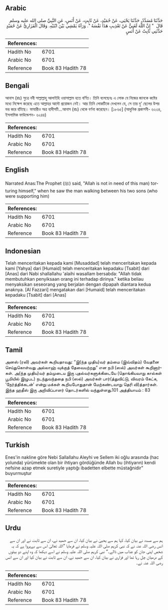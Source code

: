 ## Arabic


<div dir="rtl" lang="ar" style={{fontSize:'larger',backgroundColor:'#f8f9fa',padding:20}}>
حَدَّثَنَا مُسَدَّدٌ، حَدَّثَنَا يَحْيَى، عَنْ حُمَيْدٍ، عَنْ ثَابِتٍ، عَنْ أَنَسٍ، عَنِ النَّبِيِّ صلى الله عليه وسلم قَالَ ‏ "‏ إِنَّ اللَّهَ لَغَنِيٌّ عَنْ تَعْذِيبِ هَذَا نَفْسَهُ ‏"‏‏.‏ وَرَآهُ يَمْشِي بَيْنَ ابْنَيْهِ‏.‏ وَقَالَ الْفَزَارِيُّ عَنْ حُمَيْدٍ حَدَّثَنِي ثَابِتٌ عَنْ أَنَسٍ
</div>
<div style={{backgroundColor:'#f8f9fa',padding:20, marginBottom: 10}}><table> <thead> <tr> <th>References:</th> <th></th> </tr> </thead> <tbody><tr><td>Hadith No</td><td>6701</td></tr><tr><td>Arabic No</td><td>6701</td></tr><tr><td>Reference</td><td>Book 83 Hadith 78</td></tr></tbody></table></div>

## Bengali


<div dir="ltr" lang="bn" style={{fontSize:'larger',backgroundColor:'#f8f9fa',padding:20}}>
আনাস (রাঃ) সুত্রে নবী সাল্লাল্লাহু আলাইহি ওয়াসাল্লাম হতে বর্ণিত। তিনি বলেছেনঃ এ লোক যে নিজের জানকে কষ্টের মধ্যে নিক্ষেপ করেছে এতে আল্লাহর আদৌ প্রয়োজন নেই। আর তিনি লোকটিকে দেখলেন যে, সে তার দু’ ছেলের উপর ভর করে হাঁটছে। ফাযারীও অত্র হাদীসটি...আনাস (রাঃ) থেকে বর্ণনা করেছেন। [১৮৬৫] (আধুনিক প্রকাশনী- ৬২৩৪, ইসলামিক ফাউন্ডেশন- ৬২৪৪)
</div>
<div style={{backgroundColor:'#f8f9fa',padding:20, marginBottom: 10}}><table> <thead> <tr> <th>References:</th> <th></th> </tr> </thead> <tbody><tr><td>Hadith No</td><td>6701</td></tr><tr><td>Arabic No</td><td>6701</td></tr><tr><td>Reference</td><td>Book 83 Hadith 78</td></tr></tbody></table></div>

## English


<div dir="ltr" lang="en" style={{fontSize:'larger',backgroundColor:'#f8f9fa',padding:20}}>
Narrated Anas:The Prophet (ﷺ) said, "Allah is not in need of this man) torturing himself," when he saw the man walking between his two sons (who were supporting him)
</div>
<div style={{backgroundColor:'#f8f9fa',padding:20, marginBottom: 10}}><table> <thead> <tr> <th>References:</th> <th></th> </tr> </thead> <tbody><tr><td>Hadith No</td><td>6701</td></tr><tr><td>Arabic No</td><td>6701</td></tr><tr><td>Reference</td><td>Book 83 Hadith 78</td></tr></tbody></table></div>

## Indonesian


<div dir="ltr" lang="id" style={{fontSize:'larger',backgroundColor:'#f8f9fa',padding:20}}>
Telah menceritakan kepada kami [Musaddad] telah menceritakan kepada kami [Yahya] dari [Humaid] telah menceritakan kepadaku [Tsabit] dari [Anas] dari Nabi shallallahu 'alaihi wasallam bersabda: "Allah tidak membutuhkan penyiksaan orang ini terhadap dirinya." ketika beliau menyaksikan seseorang yang berjalan dengan dipapah diantara kedua anaknya. [Al Fazzari] mengatakan dari [Humaid] telah menceritakan kepadaku [Tsabit] dari [Anas]
</div>
<div style={{backgroundColor:'#f8f9fa',padding:20, marginBottom: 10}}><table> <thead> <tr> <th>References:</th> <th></th> </tr> </thead> <tbody><tr><td>Hadith No</td><td>6701</td></tr><tr><td>Arabic No</td><td>6701</td></tr><tr><td>Reference</td><td>Book 83 Hadith 78</td></tr></tbody></table></div>

## Tamil


<div dir="ltr" lang="ta" style={{fontSize:'larger',backgroundColor:'#f8f9fa',padding:20}}>
அனஸ் (ரலி) அவர்கள் கூறியதாவது: “இ(ந்த முதிய)வர் தம்மை (இவ்விதம்) வேதனை செய்துகொள்வது அல்லாஹ் வுக்குத் தேவையற்றது” என நபி (ஸல்) அவர்கள் கூறினார்கள். அ(ந்த முதிய)வர் தம்முடைய இரு புதல்வர்களுக்கிடையே (தொங்கியவாறு கால்கள் பூமியில் இழுபட) நடந்துவந்ததை நபி (ஸல்) அவர்கள் பார்(த்துவிட்டு, விவரம் கேட்க, ‘நேர்த்திக்கடன்’ என்று மக்கள் கூறியபோதுதான் மேற்கண்டவாறு தெரி வி)த்தார்கள். இந்த ஹதீஸ் இரு அறிவிப்பாளர் தொடர்களில் வந்துள்ளது.101 அத்தியாயம் : 83
</div>
<div style={{backgroundColor:'#f8f9fa',padding:20, marginBottom: 10}}><table> <thead> <tr> <th>References:</th> <th></th> </tr> </thead> <tbody><tr><td>Hadith No</td><td>6701</td></tr><tr><td>Arabic No</td><td>6701</td></tr><tr><td>Reference</td><td>Book 83 Hadith 78</td></tr></tbody></table></div>

## Turkish


<div dir="ltr" lang="tr" style={{fontSize:'larger',backgroundColor:'#f8f9fa',padding:20}}>
Enes'in nakline göre Nebi Sallallahu Aleyhi ve Sellem iki oğlu arasında (hac yolunda) yürümekte olan bir ihtiyarı gördüğünde Allah bu (ihtiyarın) kendi nefsine azap etmek suretiyle yaptığı ibadetten elbette müstağnidir" buyurmuştur
</div>
<div style={{backgroundColor:'#f8f9fa',padding:20, marginBottom: 10}}><table> <thead> <tr> <th>References:</th> <th></th> </tr> </thead> <tbody><tr><td>Hadith No</td><td>6701</td></tr><tr><td>Arabic No</td><td>6701</td></tr><tr><td>Reference</td><td>Book 83 Hadith 78</td></tr></tbody></table></div>

## Urdu


<div dir="rtl" lang="ur" style={{fontSize:'larger',backgroundColor:'#f8f9fa',padding:20}}>
ہم سے مسدد نے بیان کیا، کہا ہم سے یحییٰ نے بیان کیا، ان سے حمید نے، ان سے ثابت نے اور ان سے انس رضی اللہ عنہ نے کہ نبی کریم صلی اللہ علیہ وسلم نے فرمایا ”اللہ تعالیٰ اس سے بےپروا ہے کہ یہ شخص اپنی جان کو عذاب میں ڈالے۔“ نبی کریم صلی اللہ علیہ وسلم نے اسے دیکھا کہ وہ اپنے دو بیٹوں کے درمیان چل رہا تھا اور فزاری نے بیان کیا، ان سے حمید نے، ان سے ثابت نے بیان کیا اور ان سے انس رضی اللہ عنہ نے۔
</div>
<div style={{backgroundColor:'#f8f9fa',padding:20, marginBottom: 10}}><table> <thead> <tr> <th>References:</th> <th></th> </tr> </thead> <tbody><tr><td>Hadith No</td><td>6701</td></tr><tr><td>Arabic No</td><td>6701</td></tr><tr><td>Reference</td><td>Book 83 Hadith 78</td></tr></tbody></table></div>